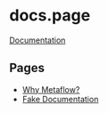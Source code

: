# docs.page

[Documentation](https://docs.page/homepage)

## Pages

* [Why Metaflow?](/why.mdx)
* [Fake Documentation](/fake.md)
